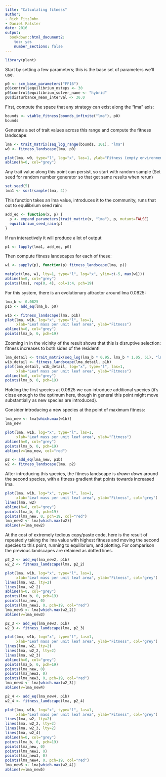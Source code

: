 ```yaml
---
title: "Calculating fitness"
author: 
- Rich FitzJohn
- Daniel Falster
date: 2016
output:
  bookdown::html_document2:
    toc: yes
    number_sections: false
---
```


``` r
library(plant)
```

Start by setting a few parameters; this is the base set of
parameters we'll use.
``` r
p0 <- scm_base_parameters("FF16")
p0$control$equilibrium_nsteps <- 30
p0$control$equilibrium_solver_name <- "hybrid"
p0$disturbance_mean_interval <- 30.0
```

First, compute the space that any strategy can exist along the
"lma" axis:
``` r
bounds <- viable_fitness(bounds_infinite("lma"), p0)
bounds
```

Generate a set of trait values across this range and compute the
fitness landscape:
``` r
lma <- trait_matrix(seq_log_range(bounds, 101), "lma")
w0 <- fitness_landscape(lma, p0)

plot(lma, w0, type="l", log="x", las=1, ylab="Fitness (empty environment)")
abline(h=0, col="grey")
```

Any trait value along this point can persist, so start with random sample
(Set seed for random number generator so that get same results when rerun)
``` r
set.seed(5)
lma1 <- sort(sample(lma, 4))
```

This function takes an lma value, introduces it to the community,
runs that out to equilibrium seed rain:
``` r
add_eq <- function(x, p) {
  p <- expand_parameters(trait_matrix(x, "lma"), p, mutant=FALSE)
  equilibrium_seed_rain(p)
}
```

If run interactively it will produce a lot of output
``` r
p1 <- lapply(lma1, add_eq, p0)
```

Then compute fitness landscapes for each of these:
``` r
w1 <- sapply(p1, function(p) fitness_landscape(lma, p))

matplot(lma, w1, lty=1, type="l", log="x", ylim=c(-5, max(w1)))
abline(h=0, col="grey")
points(lma1, rep(0, 4), col=1:4, pch=19)
```

For this system, there is an evolutionary attractor around
lma 0.0825:
``` r
lma_b <- 0.0825
p1b <- add_eq(lma_b, p0)

w1b <- fitness_landscape(lma, p1b)
plot(lma, w1b, log="x", type="l", las=1,
     xlab="Leaf mass per unit leaf area", ylab="Fitness")
abline(h=0, col="grey")
points(lma_b, 0, pch=19)
```

Zooming in in the vicinity of the result shows that this is
disruptive selection: fitness increases to both sides of the
resident!
``` r
lma_detail <- trait_matrix(seq_log(lma_b * 0.95, lma_b * 1.05, 51), "lma")
w1b_detail <- fitness_landscape(lma_detail, p1b)
plot(lma_detail, w1b_detail, log="x", type="l", las=1,
     xlab="Leaf mass per unit leaf area", ylab="Fitness")
abline(h=0, col="grey")
points(lma_b, 0, pch=19)
```

Holding the first species at 0.0825 we can introduce additional
species (it's close enough to the optimum here, though in general
this point might move substantially as new species are introduced).

Consider introducing a new species at the point of maximum fitness:
``` r
lma_new <- lma[which.max(w1b)]
lma_new

plot(lma, w1b, log="x", type="l", las=1,
     xlab="Leaf mass per unit leaf area", ylab="Fitness")
abline(h=0, col="grey")
points(lma_b, 0, pch=19)
abline(v=lma_new, col="red")

p2 <- add_eq(lma_new, p1b)
w2 <- fitness_landscape(lma, p2)
```

After introducing this species, the fitness landscape is *drawn
down* around the second species, with a fitness gradient that
points towards increased lma.
``` r
plot(lma, w1b, log="x", type="l", las=1,
     xlab="Leaf mass per unit leaf area", ylab="Fitness", col="grey")
lines(lma, w2)
abline(h=0, col="grey")
points(lma_b, 0, pch=19)
points(lma_new, 0, pch=19, col="red")
lma_new2 <- lma[which.max(w2)]
abline(v=lma_new2)
```

At the cost of extremely tedious copy/paste code, here is the
result of repeatedly taking the lma value with highest fitness and
moving the second species to this point, running to equilibrium,
and plotting.  For comparison the previous landscapes are retained
as dotted lines.
``` r
p2_2 <- add_eq(lma_new2, p1b)
w2_2 <- fitness_landscape(lma, p2_2)

plot(lma, w1b, log="x", type="l", las=1,
     xlab="Leaf mass per unit leaf area", ylab="Fitness", col="grey")
lines(lma, w2, lty=2)
lines(lma, w2_2)
abline(h=0, col="grey")
points(lma_b, 0, pch=19)
points(lma_new, 0)
points(lma_new2, 0, pch=19, col="red")
lma_new3 <- lma[which.max(w2_2)]
abline(v=lma_new3)

p2_3 <- add_eq(lma_new3, p1b)
w2_3 <- fitness_landscape(lma, p2_3)

plot(lma, w1b, log="x", type="l", las=1,
     xlab="Leaf mass per unit leaf area", ylab="Fitness", col="grey")
lines(lma, w2, lty=2)
lines(lma, w2_2, lty=2)
lines(lma, w2_3)
abline(h=0, col="grey")
points(lma_b, 0, pch=19)
points(lma_new, 0)
points(lma_new2, 0)
points(lma_new3, 0, pch=19, col="red")
lma_new4 <- lma[which.max(w2_3)]
abline(v=lma_new4)

p2_4 <- add_eq(lma_new4, p1b)
w2_4 <- fitness_landscape(lma, p2_4)

plot(lma, w1b, log="x", type="l", las=1,
     xlab="Leaf mass per unit leaf area", ylab="Fitness", col="grey")
lines(lma, w2, lty=2)
lines(lma, w2_2, lty=2)
lines(lma, w2_3, lty=2)
lines(lma, w2_4)
abline(h=0, col="grey")
points(lma_b, 0, pch=19)
points(lma_new, 0)
points(lma_new2, 0)
points(lma_new3, 0)
points(lma_new4, 0, pch=19, col="red")
lma_new5 <- lma[which.max(w2_4)]
abline(v=lma_new5)
```
